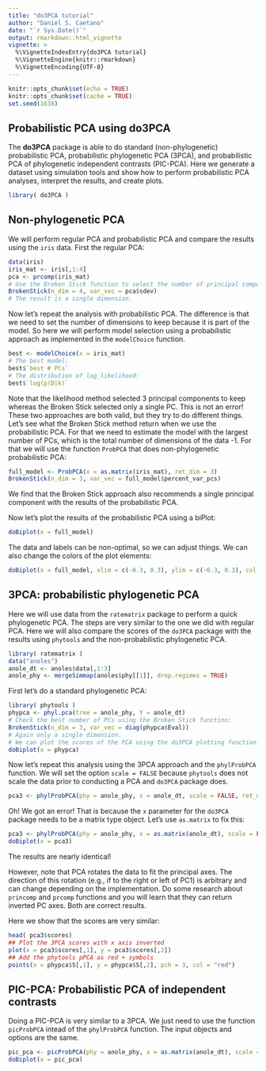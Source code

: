 ```yaml
---
title: "do3PCA tutorial"
author: "Daniel S. Caetano"
date: "`r Sys.Date()`"
output: rmarkdown::html_vignette
vignette: >
  %\VignetteIndexEntry{do3PCA tutorial}
  %\VignetteEngine{knitr::rmarkdown}
  %\VignetteEncoding{UTF-8}
---
```


```r
knitr::opts_chunk$set(echo = TRUE)
knitr::opts_chunk$set(cache = TRUE)
set.seed(1638)
```

## Probabilistic PCA using do3PCA

The **do3PCA** package is able to do standard (non-phylogenetic) probabilistic PCA, probabilistic phylogenetic PCA (3PCA), and probabilistic PCA of phylogenetic independent contrasts (PIC-PCA). Here we generate a dataset using simulation tools and show how to perform probabilistic PCA analyses, interpret the results, and create plots.

```r
library( do3PCA )
```

## Non-phylogenetic PCA

We will perform regular PCA and probabilistic PCA and compare the results using the `iris` data. First the regular PCA:

```r
data(iris)
iris_mat <- iris[,1:4]
pca <- prcomp(iris_mat)
# Use the Broken Stick function to select the number of principal components to retain:
BrokenStick(n_dim = 4, var_vec = pca$sdev)
# The result is a single dimension.
```

Now let's repeat the analysis with probabilistic PCA. The difference is that we need to set the number of dimensions to keep because it is part of the model. So here we will perform model selection using a probabilistic approach as implemented in the `modelChoice` function.

```r
best <- modelChoice(x = iris_mat)
# The best model:
best$`best # PCs`
# The distribution of log_likelihood:
best$`log(p(D|k)`
```

Note that the likelihood method selected 3 principal components to keep whereas the Broken Stick selected only a single PC. This is not an error! These two approaches are both valid, but they try to do different things. Let's see what the Broken Stick method return when we use the probabilistic PCA. For that we need to estimate the model with the largest number of PCs, which is the total number of dimensions of the data -1. For that we will use the function `ProbPCA` that does non-phylogenetic probabilistic PCA:

```r
full_model <- ProbPCA(x = as.matrix(iris_mat), ret_dim = 3)
BrokenStick(n_dim = 3, var_vec = full_model$percent_var_pcs)
```

We find that the Broken Stick approach also recommends a single principal component with the results of the probabilistic PCA.

Now let's plot the results of the probabilistic PCA using a biPlot:

```r
doBiplot(x = full_model)
```

The data and labels can be non-optimal, so we can adjust things. We can also change the colors of the plot elements:

```r
doBiplot(x = full_model, xlim = c(-0.3, 0.3), ylim = c(-0.3, 0.3), col = c("lightblue", "darkgreen", "pink"))
```

## 3PCA: probabilistic phylogenetic PCA

Here we will use data from the `ratematrix` package to perform a quick phylogenetic PCA. The steps are very similar to the one we did with regular PCA. Here we will also compare the scores of the `do3PCA` package with the results using `phytools` and the non-probabilistic phylogenetic PCA.

```r
library( ratematrix )
data("anoles")
anole_dt <- anoles$data[,1:3]
anole_phy <- mergeSimmap(anoles$phy[[1]], drop.regimes = TRUE)
```

First let's do a standard phylogenetic PCA:

```r
library( phytools )
phypca <- phyl.pca(tree = anole_phy, Y = anole_dt)
# Check the best number of PCs using the Broken Stick function:
BrokenStick(n_dim = 3, var_vec = diag(phypca$Eval))
# Again only a single dimension.
# We can plot the scores of the PCA using the do3PCA plotting function:
doBiplot(x = phypca)
```

Now let's repeat this analysis using the 3PCA approach and the `phylProbPCA` function. We will set the option `scale = FALSE` because `phytools` does not scale the data prior to conducting a PCA and `do3PCA` package does.

```r
pca3 <- phylProbPCA(phy = anole_phy, x = anole_dt, scale = FALSE, ret_dim = 2)
```

Oh! We got an error! That is because the `x` parameter for the `do3PCA` package needs to be a matrix type object. Let's use `as.matrix` to fix this:

```r
pca3 <- phylProbPCA(phy = anole_phy, x = as.matrix(anole_dt), scale = FALSE, ret_dim = 2)
doBiplot(x = pca3)
```

The results are nearly identical! 

However, note that PCA rotates the data to fit the principal axes. The direction of this rotation (e.g., if to the right or left of PC1) is arbitrary and can change depending on the implementation. Do some research about `princomp` and `prcomp` functions and you will learn that they can return inverted PC axes. Both are correct results.

Here we show that the scores are very similar:

```r
head( pca3$scores)
## Plot the 3PCA scores with x axis inverted
plot(x = pca3$scores[,1], y = pca3$scores[,2])
## Add the phytools pPCA as red + symbols
points(x = phypca$S[,1], y = phypca$S[,2], pch = 3, col = "red")
```

## PIC-PCA: Probabilistic PCA of independent contrasts

Doing a PIC-PCA is very similar to a 3PCA. We just need to use the function `picProbPCA` intead of the `phylProbPCA` function. The input objects and options are the same.

```r
pic_pca <- picProbPCA(phy = anole_phy, x = as.matrix(anole_dt), scale = FALSE, ret_dim = 2)
doBiplot(x = pic_pca)
```

